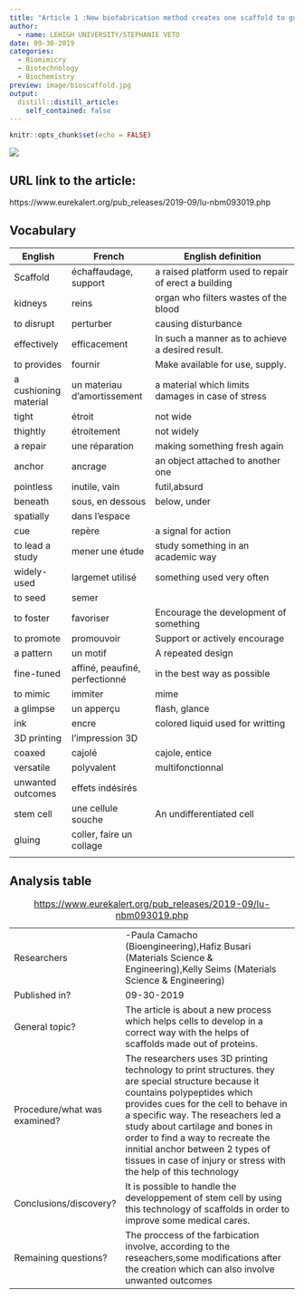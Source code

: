 ```yaml
---
title: "Article 1 :New biofabrication method creates one scaffold to guide regeneration of multiple tissues"
author: 
  - name: LEHIGH UNIVERSITY/STEPHANIE VETO 
date: 09-30-2019
categories:
  - Biomimicry
  - Biotechnology
  - Biochemistry
preview: image/bioscaffold.jpg
output:
  distill::distill_article:
    self_contained: false
---
```


```r
knitr::opts_chunk$set(echo = FALSE)
```


![](image/bioscaffold.jpg)

## URL link to the article:
https://www.eurekalert.org/pub_releases/2019-09/lu-nbm093019.php

## Vocabulary

| English               | French                         | English definition                                   |
| --------------------- | ------------------------------ | ---------------------------------------------------- |
| Scaffold              | échaffaudage, support          | a raised platform used to repair of erect a building |
| kidneys               | reins                          | organ who filters wastes of the blood                |
| to disrupt            | perturber                      | causing disturbance                                  |
| effectively           | efficacement                   | In such a manner as to achieve a desired result.     |
| to provides           | fournir                        |  Make available for use, supply.                     |
| a cushioning material | un materiau d'amortissement    | a material which limits damages in case of stress    |
| tight                 | étroit                         | not wide                                             |
| thightly              | étroitement                    | not widely                                           |
| a repair              | une réparation                 | making something fresh again                         |
| anchor                | ancrage                        | an object attached to another one                    |
| pointless             | inutile, vain                  | futil,absurd                                         |
| beneath               | sous, en dessous               | below, under                                         |
| spatially             | dans l'espace                  |                                                      |
| cue                   | repère                         | a signal for action                                  |
| to lead a study       | mener une étude                | study something in an academic way                   |
| widely-used           | largemet utilisé               | something used very often                            |
| to seed               | semer                          |                                                      |
| to foster             | favoriser                      | Encourage the development of something               |
| to promote            | promouvoir                     | Support or actively encourage                        |
| a pattern             | un motif                       | A repeated design                                    |
| fine-tuned            | affiné, peaufiné, perfectionné | in the best way as possible                          |
| to mimic              | immiter                        | mime                                                 |
| a glimpse             | un apperçu                     | flash, glance                                        |
| ink                   | encre                          | colored liquid used for writting                     |
| 3D printing           | l'impression 3D                |                                                      |
| coaxed                | cajolé                         | cajole, entice                                       |
| versatile             | polyvalent                     | multifonctionnal                                     |
| unwanted outcomes     | effets indésirés               |                                                      |
| stem cell             | une cellule souche             | An undifferentiated cell                             |
| gluing                | coller, faire un collage       |                                                      |
|                       |                                |                                                      |

## Analysis table 

|                              |                                                                     |
| ---------------------------- | ------------------------------------------------------------------- |
| Researchers                  | -Paula Camacho (Bioengineering),Hafiz Busari (Materials Science & Engineering),Kelly Seims (Materials Science & Engineering)                        |
| Published in?                | 09-30-2019                                                       |
| General topic?               | The article is about a new process which helps cells to develop in a correct way with the helps of scaffolds made out of proteins.                      |
| Procedure/what was examined? | The researchers uses 3D printing technology to print structures. they are special structure because it countains polypeptides which provides cues for the cell to behave in a specific way. The reseachers led a study about cartilage and bones in order to find a way to recreate the innitial anchor between 2 types of tissues in case of injury or stress with the help of this technology|
| Conclusions/discovery?       |  It is possible to handle the developpement of stem cell by using this technology of scaffolds in order to improve some medical cares.     |
| Remaining questions?         | The proccess of the farbication involve, according to the reseachers,some modifications after the creation which can also involve unwanted outcomes |

:
<https://www.eurekalert.org/pub_releases/2019-09/lu-nbm093019.php>
